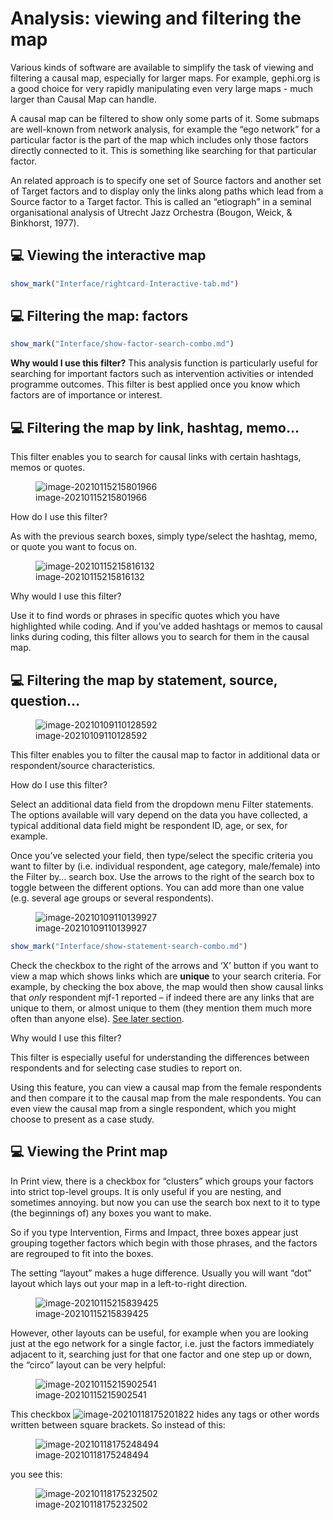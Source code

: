 # Analysis: viewing and filtering the map{#analysis}

Various kinds of software are available to simplify the task of viewing and filtering a causal map, especially for larger maps. For example, gephi.org is a good choice for very rapidly manipulating even very large maps - much larger than Causal Map can handle.

A causal map can be filtered to show only some parts of it. Some submaps are well-known from network analysis, for example the “ego network” for a particular factor is the part of the map which includes only those factors directly connected to it. This is something like searching for that particular factor. 

An related approach is to specify one set of Source factors and another set of Target factors and to display only the links along paths which lead from a Source factor to a Target factor. This is called an “etiograph” in a seminal organisational analysis of Utrecht Jazz Orchestra (Bougon, Weick, & Binkhorst, 1977). 

## 💻 Viewing the interactive map

 

```r
show_mark("Interface/rightcard-Interactive-tab.md")
```


## 💻 Filtering the map: factors



```r
show_mark("Interface/show-factor-search-combo.md")
```

**Why would I use this filter?**
This analysis function is particularly useful for searching for important factors such as intervention activities or intended programme outcomes. This filter is best applied once you know which factors are of importance or interest.



## 💻 Filtering the map by link, hashtag, memo...

This filter enables you to search for causal links with certain hashtags, memos or quotes. 

![image-20210115215801966](_assets/image-20210115215801966.png)

How do I use this filter? 

As with the previous search boxes, simply type/select the hashtag, memo, or quote you want to focus on.

![image-20210115215816132](_assets/image-20210115215816132.png)

Why would I use this filter? 

Use it to find words or phrases in specific quotes which you have highlighted while coding. And if you’ve added hashtags or memos to causal links during coding, this filter allows you to search for them in the causal map. 

## 💻 Filtering the map by statement, source, question...

 ![image-20210109110128592](_assets/image-20210109110128592.png)

This filter enables you to filter the causal map to factor in additional data or respondent/source characteristics. 

How do I use this filter? 

Select an additional data field from the dropdown menu Filter statements. The options available will vary depend on the data you have collected, a typical additional data field might be respondent ID, age, or sex, for example. 

Once you’ve selected your field, then type/select the specific criteria you want to filter by (i.e. individual respondent, age category, male/female) into the Filter by… search box. Use the arrows to the right of the search box to toggle between the different options. You can add more than one value (e.g. several age groups or several respondents).

 ![image-20210109110139927](_assets/image-20210109110139927.png)

```r
show_mark("Interface/show-statement-search-combo.md")
```

Check the checkbox to the right of the arrows and ‘X’ button if you want to view a map which shows links which are **unique** to your search criteria. For example, by checking the box above, the map would then show causal links that *only* respondent mjf-1 reported – if indeed there are any links that are unique to them, or almost unique to them (they mention them much more often than anyone else). [See later section](#comparing).

 

Why would I use this filter?

This filter is especially useful for understanding the differences between respondents and for selecting case studies to report on. 

Using this feature, you can view a causal map from the female respondents and then compare it to the causal map from the male respondents. You can even view the causal map from a single respondent, which you might choose to present as a case study. 

 

 

## 💻 Viewing the Print map

In Print view, there is a checkbox for "clusters" which groups your factors into strict top-level groups. It is only useful if you are nesting, and sometimes annoying. but now you can use the search box next to it to type (the beginnings of) any boxes you want to make. 

So if you type Intervention, Firms and Impact, three boxes appear just grouping together factors which begin with those phrases, and the factors are regrouped to fit into the boxes.

The setting “layout” makes a huge difference. Usually you will want “dot” layout which lays out your map in a left-to-right direction. 

![image-20210115215839425](_assets/image-20210115215839425.png) 

However, other layouts can be useful, for example when you are looking just at the ego network for a single factor, i.e. just the factors immediately adjacent to it, searching just for that one factor and one step up or down, the “circo” layout can be very helpful:

 ![image-20210115215902541](_assets/image-20210115215902541.png)

This checkbox ![image-20210118175201822](_assets/image-20210118175201822.png) hides any tags or other words written between square brackets. So instead of this:

![image-20210118175248494](_assets/image-20210118175248494.png)

you see this:

![image-20210118175232502](_assets/image-20210118175232502.png)



